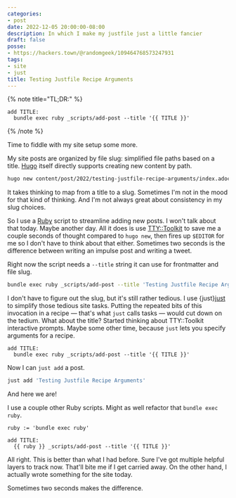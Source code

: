 ```yaml
---
categories:
- post
date: 2022-12-05 20:00:00-08:00
description: In which I make my justfile just a little fancier
draft: false
posse:
- https://hackers.town/@randomgeek/109464768573247931
tags:
- site
- just
title: Testing Justfile Recipe Arguments
---
```


{% note title="TL;DR:" %}
```justfile
add TITLE:
  bundle exec ruby _scripts/add-post --title '{{ TITLE }}'
```
{% /note %}

Time to fiddle with my site setup some more.

[hugo]: https://gohugo.io

My site posts are organized by file slug: simplified file paths based on a title.
[Hugo][hugo] itself directly supports creating new content by path.

```sh
hugo new content/post/2022/testing-justfile-recipe-arguments/index.adoc.txt
```

It takes thinking to map from a title to a slug.
Sometimes I'm not in the mood for that kind of thinking.
And I'm not always great about consistency in my slug choices.

[tty-toolkit]: https://ttytoolkit.org
[ruby]: https://ruby-lang.org

So I use a [Ruby][ruby] script to streamline adding new posts.
I won't talk about that today.
Maybe another day.
All it does is use [TTY::Toolkit][tty-toolkit] to save me a couple seconds of thought compared to `hugo new`,
then fires up `$EDITOR` for me so I don't have to think about that either.
Sometimes two seconds is the difference between writing an impulse post and writing a tweet.

Right now the script needs a `--title` string it can use for frontmatter and file slug.

```sh
bundle exec ruby _scripts/add-post --title 'Testing Justfile Recipe Arguments'
```

[just]: https://just.systems

I don't have to figure out the slug, but it's still rather tedious.
I use {just}[just] to simplify those tedious site tasks.
Putting the repeated bits of this invocation in a recipe — that's what `just` calls tasks —
would cut down on the tedium.
What about the title?
Started thinking about TTY::Toolkit interactive prompts.
Maybe some other time, because `just` lets you specify arguments for a recipe.

```justfile
add TITLE:
  bundle exec ruby _scripts/add-post --title '{{ TITLE }}'
```

Now I can `just add` a post.

```sh
just add 'Testing Justfile Recipe Arguments'
```

And here we are!

I use a couple other Ruby scripts.
Might as well refactor that `bundle exec ruby`.

```justfile
ruby := 'bundle exec ruby'

add TITLE:
  {{ ruby }} _scripts/add-post --title '{{ TITLE }}'
```

All right.
This is better than what I had before.
Sure I've got multiple helpful layers to track now.
That'll bite me if I get carried away.
On the other hand, I actually wrote something for the site today.

Sometimes two seconds makes the difference.
